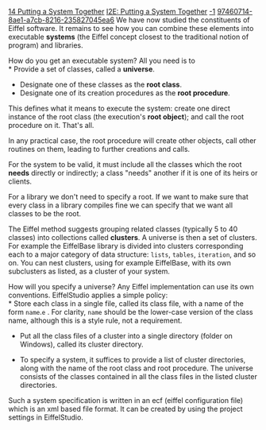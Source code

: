 [[Property:title|14 Putting a System Together]]
[[Property:link_title|I2E: Putting a System Together]]
[[Property:weight|-1]]
[[Property:uuid|97460714-8ae1-a7cb-8216-235827045ea6]]
We have now studied the constituents of Eiffel software. It remains to see how you can combine these elements into executable '''systems''' (the Eiffel concept closest to the traditional notion of program) and libraries. 

How do you get an executable system? All you need is to <br/>
* Provide a set of classes, called a '''universe'''. 
* Designate one of these classes as the '''root class'''. 
* Designate one of its creation procedures as the '''root procedure'''. 


This defines what it means to execute the system: create one direct instance of the root class (the execution's '''root object'''); and call the root procedure on it. That's all. 

In any practical case, the root procedure will create other objects, call other routines on them, leading to further creations and calls. 

For the system to be valid, it must include all the classes which the root '''needs''' directly or indirectly; a class "needs" another if it is one of its heirs or clients. 

For a library we don't need to specify a root. If we want to make sure that every class in a library compiles fine we can specify that we want all classes to be the root.

The Eiffel method suggests grouping related classes (typically 5 to 40 classes) into collections called '''clusters'''. A universe is then a set of clusters. For example the EiffelBase library is divided into clusters corresponding each to a major category of data structure: <code>lists</code>, <code>tables</code>, <code>iteration</code>, and so on. You can nest clusters, using for example EiffelBase, with its own subclusters as listed, as a cluster of your system. 

How will you specify a universe? Any Eiffel implementation can use its own conventions. EiffelStudio applies a simple policy: <br/>
* Store each class in a single file, called its class file, with a name of the form <code>name</code>.<code>e</code> . For clarity, <code>name</code> should be the lower-case version of the class name, although this is a style rule, not a requirement. 
* Put all the class files of a cluster into a single directory (folder on Windows), called its cluster directory. 
{{note|It is desirable for clarity, as a style rule, to separate clusters that directly contain classes ("terminal clusters") from those that have subclusters. Cluster directories will then contain class files or cluster subdirectories, but not both. }}
* To specify a system, it suffices to provide a list of cluster directories, along with the name of the root class and root procedure. The universe consists of the classes contained in all the class files in the listed cluster directories. 


Such a system specification is written in an ecf (eiffel configuration file) which is an xml based file format. It can be created by using the project settings in EiffelStudio. 




